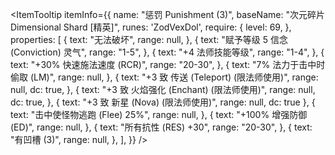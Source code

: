 
<ItemTooltip
  itemInfo={{
    name: "惩罚 Punishment (3)",
    baseName: "次元碎片 Dimensional Shard [精英]",
    runes: 'ZodVexDol',
    require: {
      level: 69,
    },
    properties: [
      {
        text: "无法破坏",
        range: null,
      },
      {
        text: "赋予等级 5 信念 (Conviction) 灵气",
        range: "1-5",
      },
      {
        text: "+4 法师技能等级",
        range: "1-4",
      },
      {
        text: "+30% 快速施法速度 (RCR)",
        range: "20-30",
      },
      {
        text: "7% 法力于击中时偷取 (LM)",
        range: null,
      },
      {
        text: "+3 致 传送 (Teleport) (限法师使用)",
        range: null,
        dc: true,
      },
      {
        text: "+3 致 火焰强化 (Enchant) (限法师使用)",
        range: null,
        dc: true,
      },
      {
        text: "+3 致 新星 (Nova) (限法师使用)",
        range: null,
        dc: true
      },
      {
        text: "击中使怪物逃跑 (Flee) 25%",
        range: null,
      },
      {
        text: "+100% 增强防御 (ED)",
        range: null,
      },
      {
        text: "所有抗性 (RES) +30",
        range: "20-30",
      },
      {
        text: "有凹槽 (3)",
        range: null,
      },
    ],
  }}
/>
